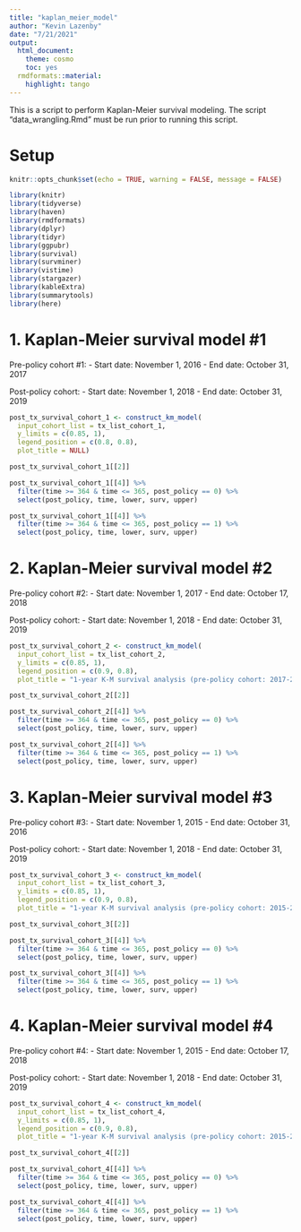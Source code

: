 ---
title: "kaplan_meier_model"
author: "Kevin Lazenby"
date: "7/21/2021"
output:
  html_document:
    theme: cosmo
    toc: yes
  rmdformats::material:
    highlight: tango
---

This is a script to perform Kaplan-Meier survival modeling.
The script "data_wrangling.Rmd" must be run prior to running this script.

# Setup

```{r setup, include=FALSE}
knitr::opts_chunk$set(echo = TRUE, warning = FALSE, message = FALSE)

library(knitr)
library(tidyverse)
library(haven)
library(rmdformats)
library(dplyr)
library(tidyr)
library(ggpubr)
library(survival)
library(survminer)
library(vistime)
library(stargazer)
library(kableExtra)
library(summarytools)
library(here)
```

# 1. Kaplan-Meier survival model #1

Pre-policy cohort #1:
  - Start date: November 1, 2016
  - End date: October 31, 2017

Post-policy cohort:
  - Start date: November 1, 2018
  - End date: October 31, 2019

```{r k-m model 1}

post_tx_survival_cohort_1 <- construct_km_model(
  input_cohort_list = tx_list_cohort_1,
  y_limits = c(0.85, 1),
  legend_position = c(0.8, 0.8),
  plot_title = NULL)

post_tx_survival_cohort_1[[2]]

post_tx_survival_cohort_1[[4]] %>% 
  filter(time >= 364 & time <= 365, post_policy == 0) %>% 
  select(post_policy, time, lower, surv, upper)

post_tx_survival_cohort_1[[4]] %>% 
  filter(time >= 364 & time <= 365, post_policy == 1) %>% 
  select(post_policy, time, lower, surv, upper)

```

# 2. Kaplan-Meier survival model #2

Pre-policy cohort #2:
  - Start date: November 1, 2017
  - End date: October 17, 2018

Post-policy cohort:
  - Start date: November 1, 2018
  - End date: October 31, 2019

```{r k-m model 2}

post_tx_survival_cohort_2 <- construct_km_model(
  input_cohort_list = tx_list_cohort_2,
  y_limits = c(0.85, 1),
  legend_position = c(0.9, 0.8),
  plot_title = "1-year K-M survival analysis (pre-policy cohort: 2017-2018)")

post_tx_survival_cohort_2[[2]]

post_tx_survival_cohort_2[[4]] %>% 
  filter(time >= 364 & time <= 365, post_policy == 0) %>% 
  select(post_policy, time, lower, surv, upper)

post_tx_survival_cohort_2[[4]] %>% 
  filter(time >= 364 & time <= 365, post_policy == 1) %>% 
  select(post_policy, time, lower, surv, upper)
```

# 3. Kaplan-Meier survival model #3

Pre-policy cohort #3:
  - Start date: November 1, 2015
  - End date: October 31, 2016

Post-policy cohort:
  - Start date: November 1, 2018
  - End date: October 31, 2019

```{r k-m model 3}

post_tx_survival_cohort_3 <- construct_km_model(
  input_cohort_list = tx_list_cohort_3,
  y_limits = c(0.85, 1),
  legend_position = c(0.9, 0.8),  
  plot_title = "1-year K-M survival analysis (pre-policy cohort: 2015-2016)")

post_tx_survival_cohort_3[[2]]

post_tx_survival_cohort_3[[4]] %>% 
  filter(time >= 364 & time <= 365, post_policy == 0) %>% 
  select(post_policy, time, lower, surv, upper)

post_tx_survival_cohort_3[[4]] %>% 
  filter(time >= 364 & time <= 365, post_policy == 1) %>% 
  select(post_policy, time, lower, surv, upper)
```

# 4. Kaplan-Meier survival model #4

Pre-policy cohort #4:
  - Start date: November 1, 2015
  - End date: October 17, 2018

Post-policy cohort:
  - Start date: November 1, 2018
  - End date: October 31, 2019

```{r k-m model 4}

post_tx_survival_cohort_4 <- construct_km_model(
  input_cohort_list = tx_list_cohort_4,
  y_limits = c(0.85, 1),
  legend_position = c(0.9, 0.8),  
  plot_title = "1-year K-M survival analysis (pre-policy cohort: 2015-2018)")

post_tx_survival_cohort_4[[2]]

post_tx_survival_cohort_4[[4]] %>% 
  filter(time >= 364 & time <= 365, post_policy == 0) %>% 
  select(post_policy, time, lower, surv, upper)

post_tx_survival_cohort_4[[4]] %>% 
  filter(time >= 364 & time <= 365, post_policy == 1) %>% 
  select(post_policy, time, lower, surv, upper)
```
